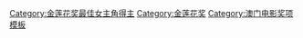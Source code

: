{{Navbox
|name  = 金莲花奖最佳女主角
|title = [[澳门国际电影节]][[金莲花奖最佳女主角]]
|titlestyle = background: gold
|groupstyle = background: gold
|bodyclass = hlist
|group1=
|list1=
* 2009：[[马马泰·布基亚]]
* 2010：[[苑新雨]]
* 2011：[[黄奕]]
* 2012：[[徐熙媛]]
* 2013：[[刘亦菲]]
* 2014：[[蔡卓妍]]
* 2015：[[惠英红]]
* 2016：[[周冬雨]]
* 2017：[[章子怡]]
* 2018：[[章子怡]]
* 2019：[[蔡卓妍]]、[[柳岩]]
|below = {{澳門國際電影節金蓮花獎獎項/below}}
|belowstyle = background: #FFEBCD; text-align: center
}}<noinclude>
{{collapsible option}}
[[Category:金莲花奖最佳女主角得主]]
[[Category:金莲花奖]]
[[Category:澳门电影奖项模板]]
</noinclude>